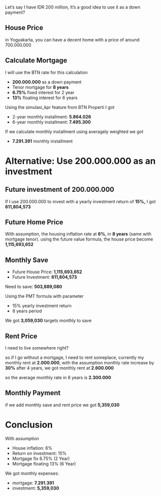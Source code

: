 
<Head>
    <title>200 million and want a house</title>
</Head>

Let’s say I have IDR 200 million, It’s a good idea to use it as a down payment?

## House Price
in Yogyakarta, you can have a decent home with a price of around 700.000.000

<ImagePost src="/200-million-house/olx.png"/>

## Calculate Mortgage
I will use the BTN rate for this calculation

<ImagePost src="/200-million-house/btn.png"/>

- **200.000.000** as a down payment
- Tenor mortgage for **8 years**
- **6.75%** fixed interest for 2 year
- **13%** floating interest for 6 years

Using the simulasi_kpr feature from BTN Properti I got

- 2-year monthly installment: **5.864.026**
- 6-year monthly installment: **7.495.300**

If we calculate monthly installment using averagely weighted we got

- **7.291.391** monthly installment

# Alternative: Use 200.000.000 as an investment

## Future investment of 200.000.000

If I use 200.000.000 to invest with a yearly investment return of **15%,** I got **611,804,573**

## **Future Home Price**

With assumption, the housing inflation rate at **6%**, in **8 years** (same with mortgage tenor). using the future value formula, the house price become **1,115,693,652**

## Monthly Save

- Future House Price: **1,115,693,652**
- Future Investment: **611,804,573**

Need to save: **503,889,080**

Using the PMT formula with parameter

- 15% yearly investment return
- 8 years period

We got **3,059,030** targets monthly to save

## Rent Price

I need to live somewhere right?

so if I go without a mortgage, I need to rent someplace, currently my monthly rent at **2.000.000**, with the assumption monthly rate increase by **30%** after 4 years, we got monthly rent at **2.600.000**

so the average monthly rate in 8 years is **2.300.000**

## Monthly Payment

if we add monthly save and rent price we got **5,359,030**

# Conclusion

With assumption

- House inflation: 6%
- Return on investment: 15%
- Mortgage fix 6.75% (2 Year)
- Mortgage floating 13% (6 Year)

We got monthly expenses:

- mortgage: **7.291.391**
- investment: **5,359,030**